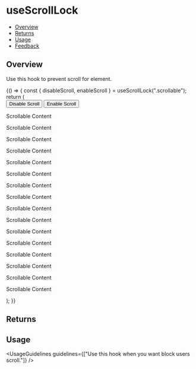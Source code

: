 
<Meta title="Hooks/useScrollLock" />

# useScrollLock

- [Overview](#overview)
- [Returns](#returns)
- [Usage](#usage)
- [Feedback](#feedback)

## Overview
Use this hook to prevent scroll for element.

<Canvas>
  <Story name="Overview">
    {() => {
        const { disableScroll, enableScroll } = useScrollLock(".scrollable");
        return (
            <div>
                <button onClick={disableScroll}>Disable Scroll</button>
                <button onClick={enableScroll}>Enable Scroll</button>
                <div className="scrollable" style={{ height: "200px", width: "500px", overflow: "auto" }}>
                    <p>Scrollable Content</p>
                    <p>Scrollable Content</p>
                    <p>Scrollable Content</p>
                    <p>Scrollable Content</p>
                    <p>Scrollable Content</p>
                    <p>Scrollable Content</p>
                    <p>Scrollable Content</p>
                    <p>Scrollable Content</p>
                    <p>Scrollable Content</p>
                    <p>Scrollable Content</p>
                    <p>Scrollable Content</p>
                    <p>Scrollable Content</p>
                    <p>Scrollable Content</p>
                    <p>Scrollable Content</p>
                    <p>Scrollable Content</p>
                    <p>Scrollable Content</p>
                </div>
            </div>
        );
    }}
  </Story>
</Canvas>

## Returns

<FunctionArguments>
    <FunctionArgument type="function" description="Function to lock scroll." />
    <FunctionArgument type="function" description="Function to nulock scroll." />
</FunctionArguments>

## Usage

<UsageGuidelines
  guidelines={["Use this hook when you want block users scroll."]}
/>
